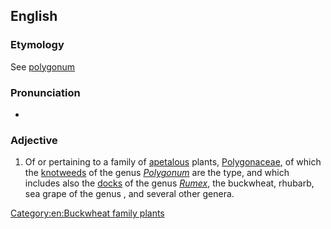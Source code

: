 ==English==

===Etymology===
See [[polygonum]]

===Pronunciation===
* {{rhymes|eɪʃəs|lang=en}}

===Adjective===
{{en-adj}}

# {{lb|en|botany}} Of or pertaining to a family of [[apetalous]] plants, [[Polygonaceae]], of which the [[knotweed]]s of the genus ''[[Polygonum]]'' are the type, and which includes also the [[docks]] of the genus ''[[Rumex]]'', the buckwheat, rhubarb, sea grape of the genus {{taxlink|Coccoloba|genus|noshow=1}}, and several other genera.

[[Category:en:Buckwheat family plants]]